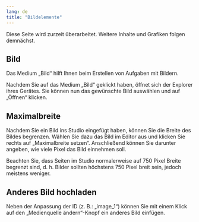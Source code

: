 ```yaml
---
lang: de
title: "Bildelemente"
---
```


::: {.callout-caution}
Diese Seite wird zurzeit überarbeitet. Weitere Inhalte und Grafiken folgen demnächst.
:::

## Bild

Das Medium „Bild“ hilft Ihnen beim Erstellen von Aufgaben mit Bildern.

Nachdem Sie auf das Medium „Bild“ geklickt haben, öffnet sich der Explorer ihres Gerätes. Sie können nun das gewünschte Bild auswählen und auf „Öffnen“ klicken.  

## Maximalbreite

Nachdem Sie ein Bild ins Studio eingefügt haben, können Sie die Breite des Bildes begrenzen. Wählen Sie dazu das Bild im Editor aus und klicken Sie rechts auf „Maximalbreite setzen“. Anschließend können Sie darunter angeben, wie viele Pixel das Bild einnehmen soll.

::: {.callout-tip}
Beachten Sie, dass Seiten im Studio normalerweise auf 750 Pixel Breite begrenzt sind, d. h. Bilder sollten höchstens 750 Pixel breit sein, jedoch meistens weniger.
:::

## Anderes Bild hochladen
 
Neben der Anpassung der ID (z. B.: „image_1“) können Sie mit einem Klick auf den „Medienquelle ändern“-Knopf ein anderes Bild einfügen.